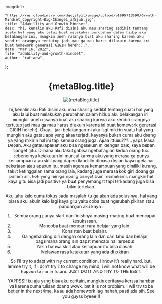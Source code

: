     imageUrl:
        "https://res.cloudinary.com/dqoyjfyzt/image/upload/v1695713690/Growth-Mindset_Copyright-Big-Change1_aa5jub.jpg",
    title: "Adabillity and Growth Mindset",
    desc: "hi, kenalin aku Rafi disini aku mau sharing sedikit tentang suatu hal yang aku lalui buat melakukan perubahan dalam hidup aku belakangan ini, mungkin aneh rasanya buat aku sharing karena aku sendiri orangnya tertutup jadi mau ga mau harus dilakuin karena ini buat homework generasi GIGIH heheh:).",
    date: "Mar 16, 2022",
    file: "adability-and-growth-mindset",
    author: "rafiadw",
};

<Header author={metaBlog.author} date={metaBlog.date} />

# {metaBlog.title}

<Image src={metaBlog.imageUrl} alt={metaBlog.title} />

hi, kenalin aku Rafi disini aku mau sharing sedikit tentang suatu hal yang aku lalui buat melakukan perubahan dalam hidup aku belakangan ini, mungkin aneh rasanya buat aku sharing karena aku sendiri orangnya tertutup jadi mau ga mau harus dilakuin karena ini buat homework generasi GIGIH heheh:). Okay… jadi belakangan ini aku lagi mikirin suatu hal yang mungkin aku gatau apa yang akan terjadi, kayanya bukan cuma aku doang ya yang mikirin hal ini tapi semua orang juga. Apaa ittuuu???… yaps Masa Depan. Aku gatau apakah aku bisa ngelakuin ini dengan baik, kaya beban banget gitu. Dimana aku takut gabisa ngebahagian kedua orang tua. sebenernya ketakutan ini muncul karena aku yang merasa ga punya kemampuan atau skill yang dapet diandalin dimasa depan kaya ngelamar pekerjaan atau apapun itu, masih ngerasa kemampuan yang dimiliki kurang, takut ketinggalan sama orang lain, kadang juga merasa kok gini doang ga paham sih, kok yang lain gampang banget buat memahami, mungkin hal kaya gitu bisa jadi positive ya buat penyemangat tapi terkadang juga bisa bikin tertekan.

Aku tahu kalo cuma fokus pada masalah itu ga akan ada solusinya, hal yang biasa aku lakuin kalo lagi kaya gitu yaitu coba buat ngerubah pikiran atau pandangan aku kaya :

1. Semua orang punya start dan finishnya masing-masing buat mencapai kesuksesan.
2. Mencoba buat mencari cara belajar yang lain.
3. Konsisten buat belajar.
4. Ga ngebanding diri dengan orang lain dan cari tahu dan belajar bagaimana orang lain dapat mencapi hal tersebut
5. Yakin bahwa skill atau kemapuan itu bisa diasah.
6. Melawan rasa ketakutan yang ada di pikiran

So i’ll try to adapt with my current condition, i know it’s really hard. but, lemme try it, if i don’t try it to change my mind, i will not know what will be happen to me in future. JUST DO IT AND TRY TO THE BEST.

YAPPSS!! itu aja yang bisa aku ceritain, mungkin ceritanya kerasa hambar ya karena cuma tulisan doang wkwk, but it is not problem, i will try to be better in the next time, kalau ada homework lagi hahah, pasti ada sih. See you guyss byeee!!!
